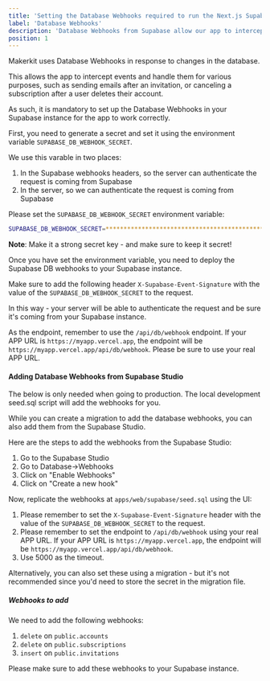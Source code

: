 ```yaml
---
title: 'Setting the Database Webhooks required to run the Next.js Supabase SaaS kit'
label: 'Database Webhooks'
description: 'Database Webhooks from Supabase allow our app to intercept events and handle them. Learn how to setup database webhooks.'
position: 1
---
```


Makerkit uses Database Webhooks in response to changes in the database.

This allows the app to intercept events and handle them for various purposes, such as sending emails after an invitation, or canceling a subscription after a user deletes their account.

As such, it is mandatory to set up the Database Webhooks in your Supabase instance for the app to work correctly.

First, you need to generate a secret and set it using the environment variable `SUPABASE_DB_WEBHOOK_SECRET`.

We use this varable in two places:
1. In the Supabase webhooks headers, so the server can authenticate the request is coming from Supabase
2. In the server, so we can authenticate the request is coming from Supabase

Please set the `SUPABASE_DB_WEBHOOK_SECRET` environment variable:

```bash
SUPABASE_DB_WEBHOOK_SECRET=**************************************************
```

**Note**: Make it a strong secret key - and make sure to keep it secret!

Once you have set the environment variable, you need to deploy the Supabase DB webhooks to your Supabase instance.

Make sure to add the following header `X-Supabase-Event-Signature` with the value of the `SUPABASE_DB_WEBHOOK_SECRET` to the request.

In this way - your server will be able to authenticate the request and be sure it's coming from your Supabase instance.

As the endpoint, remember to use the `/api/db/webhook` endpoint. If your APP URL is `https://myapp.vercel.app`, the endpoint will be `https://myapp.vercel.app/api/db/webhook`. Please be sure to use your real APP URL.

#### Adding Database Webhooks from Supabase Studio

The below is only needed when going to production. The local development seed.sql script will add the webhooks for you.

While you can create a migration to add the database webhooks, you can also add them from the Supabase Studio.

Here are the steps to add the webhooks from the Supabase Studio:

1. Go to the Supabase Studio
2. Go to Database->Webhooks
3. Click on "Enable Webhooks"
4. Click on "Create a new hook"

Now, replicate the webhooks at `apps/web/supabase/seed.sql` using the UI:

1. Please remember to set the `X-Supabase-Event-Signature` header with the value of the `SUPABASE_DB_WEBHOOK_SECRET` to the request.
2. Please remember to set the endpoint to `/api/db/webhook` using your real APP URL. If your APP URL is `https://myapp.vercel.app`, the endpoint will be `https://myapp.vercel.app/api/db/webhook`.
3. Use 5000 as the timeout.

Alternatively, you can also set these using a migration - but it's not recommended since you'd need to store the secret in the migration file.

##### Webhooks to add

We need to add the following webhooks:

1. `delete` on `public.accounts`
2. `delete` on `public.subscriptions`
3. `insert` on `public.invitations`

Please make sure to add these webhooks to your Supabase instance.
